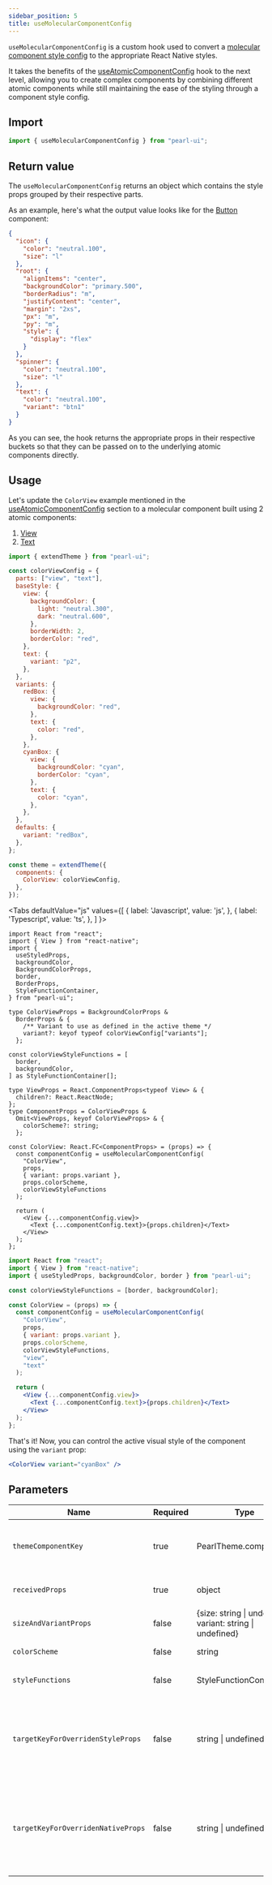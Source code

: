 ```yaml
---
sidebar_position: 5
title: useMolecularComponentConfig
---
```


`useMolecularComponentConfig` is a custom hook used to convert a [molecular component style config](../theming/customize-theme#component-style-config) to the appropriate React Native styles.

It takes the benefits of the [useAtomicComponentConfig](./useAtomicComponentConfig) hook to the next level, allowing you to create complex components by combining different atomic components while still maintaining the ease of the styling through a component style config.

## Import

```js
import { useMolecularComponentConfig } from "pearl-ui";
```

## Return value

The `useMolecularComponentConfig` returns an object which contains the style props grouped by their respective parts.

As an example, here's what the output value looks like for the [Button](../components/forms/Button#default-component-style) component:

```json
{
  "icon": {
    "color": "neutral.100",
    "size": "l"
  },
  "root": {
    "alignItems": "center",
    "backgroundColor": "primary.500",
    "borderRadius": "m",
    "justifyContent": "center",
    "margin": "2xs",
    "px": "m",
    "py": "m",
    "style": {
      "display": "flex"
    }
  },
  "spinner": {
    "color": "neutral.100",
    "size": "l"
  },
  "text": {
    "color": "neutral.100",
    "variant": "btn1"
  }
}
```

As you can see, the hook returns the appropriate props in their respective buckets so that they can be passed on to the underlying atomic components directly.

## Usage

Let's update the `ColorView` example mentioned in the [useAtomicComponentConfig](./useAtomicComponentConfig#usage) section to a molecular component built using 2 atomic components:

1. [View](https://reactnative.dev/docs/view)
2. [Text](../components/typography/Text)

```js
import { extendTheme } from "pearl-ui";

const colorViewConfig = {
  parts: ["view", "text"],
  baseStyle: {
    view: {
      backgroundColor: {
        light: "neutral.300",
        dark: "neutral.600",
      },
      borderWidth: 2,
      borderColor: "red",
    },
    text: {
      variant: "p2",
    },
  },
  variants: {
    redBox: {
      view: {
        backgroundColor: "red",
      },
      text: {
        color: "red",
      },
    },
    cyanBox: {
      view: {
        backgroundColor: "cyan",
        borderColor: "cyan",
      },
      text: {
        color: "cyan",
      },
    },
  },
  defaults: {
    variant: "redBox",
  },
};

const theme = extendTheme({
  components: {
    ColorView: colorViewConfig,
  },
});
```


<Tabs
  defaultValue="js"
  values={[
    { label: 'Javascript', value: 'js', },
    { label: 'Typescript', value: 'ts', },
  ]
}>
<TabItem value="ts">

```tsx title="ColorView.tsx"
import React from "react";
import { View } from "react-native";
import {
  useStyledProps,
  backgroundColor,
  BackgroundColorProps,
  border,
  BorderProps,
  StyleFunctionContainer,
} from "pearl-ui";

type ColorViewProps = BackgroundColorProps &
  BorderProps & {
    /** Variant to use as defined in the active theme */
    variant?: keyof typeof colorViewConfig["variants"];
  };

const colorViewStyleFunctions = [
  border,
  backgroundColor,
] as StyleFunctionContainer[];

type ViewProps = React.ComponentProps<typeof View> & {
  children?: React.ReactNode;
};
type ComponentProps = ColorViewProps &
  Omit<ViewProps, keyof ColorViewProps> & {
    colorScheme?: string;
  };

const ColorView: React.FC<ComponentProps> = (props) => {
  const componentConfig = useMolecularComponentConfig(
    "ColorView",
    props,
    { variant: props.variant },
    props.colorScheme,
    colorViewStyleFunctions
  );

  return (
    <View {...componentConfig.view}>
      <Text {...componentConfig.text}>{props.children}</Text>
    </View>
  );
};
```

</TabItem>

<TabItem value="js">

```jsx title="ColorViewComponent.jsx"
import React from "react";
import { View } from "react-native";
import { useStyledProps, backgroundColor, border } from "pearl-ui";

const colorViewStyleFunctions = [border, backgroundColor];

const ColorView = (props) => {
  const componentConfig = useMolecularComponentConfig(
    "ColorView",
    props,
    { variant: props.variant },
    props.colorScheme,
    colorViewStyleFunctions,
    "view",
    "text"
  );

  return (
    <View {...componentConfig.view}>
      <Text {...componentConfig.text}>{props.children}</Text>
    </View>
  );
};
```

</TabItem>
</Tabs>

That's it! Now, you can control the active visual style of the component using the `variant` prop:

```jsx
<ColorView variant="cyanBox" />
```

## Parameters

| Name                               | Required | Type                                                             | Default                                 | Description                                                                                                                                                                                      |
| ---------------------------------- | -------- | ---------------------------------------------------------------- | --------------------------------------- | ------------------------------------------------------------------------------------------------------------------------------------------------------------------------------------------------ |
| `themeComponentKey`                | true     | <t>PearlTheme.components</t>                                     |                                         | Name of the component in <t>PearlTheme.components</t> who's config needs to be used                                                                                                              |
| `receivedProps`                    | true     | <t>object</t>                                                    |                                         | Raw props passed to the component where the hook is being used                                                                                                                                   |
| `sizeAndVariantProps`              | false    | <t>{size: string \| undefined, variant: string \| undefined}</t> | { size: undefined, variant: undefined } | Custom size and variant configuration to use                                                                                                                                                     |
| `colorScheme`                      | false    | <t>string</t>                                                    | `"primary"`                             | Active color scheme of the component.                                                                                                                                                            |
| `styleFunctions`                   | false    | <t>StyleFunctionContainer[]</t>                                  | `boxStyleFunctions`                     | List of [style functions](../others/style-functions) to use for computing the received style props                                                                                               |
| `targetKeyForOverridenStyleProps`  | false    | <t>string \| undefined</t>                                       |                                         | The part where the style props passed to the component instance should be reflected. If undefined, the style props are passed to the first part as specified in the config                       |
| `targetKeyForOverridenNativeProps` | false    | <t>string \| undefined</t>                                       |                                         | The part where other native props (non-style props) passed to the component instance should be reflected. If undefined, the native props are passed to the first part as specified in the config |
